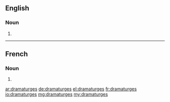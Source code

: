 ==English==

===Noun===
{{head|en|plural}}

# {{plural of|dramaturge|lang=en|nocat=1}}

----

==French==

===Noun===
{{head|fr|plural}} {{m|f}}

# {{plural of|dramaturge|lang=fr|nocat=1}}

[[ar:dramaturges]]
[[de:dramaturges]]
[[el:dramaturges]]
[[fr:dramaturges]]
[[io:dramaturges]]
[[mg:dramaturges]]
[[my:dramaturges]]